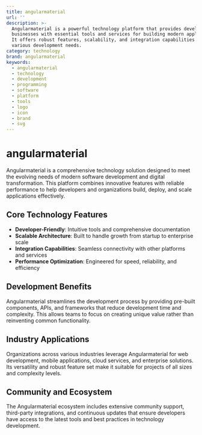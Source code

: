 ```yaml
---
title: angularmaterial
url: ''
description: >-
  Angularmaterial is a powerful technology platform that provides developers and
  businesses with essential tools and services for building modern applications.
  It offers robust features, scalability, and integration capabilities for
  various development needs.
category: technology
brand: angularmaterial
keywords:
  - angularmaterial
  - technology
  - development
  - programming
  - software
  - platform
  - tools
  - logo
  - icon
  - brand
  - svg
---
```


# angularmaterial

Angularmaterial is a comprehensive technology solution designed to meet the evolving needs of modern software development and digital transformation. This platform combines innovative features with reliable performance to help developers and organizations build, deploy, and scale applications effectively.

## Core Technology Features

- **Developer-Friendly**: Intuitive tools and comprehensive documentation
- **Scalable Architecture**: Built to handle growth from startup to enterprise scale
- **Integration Capabilities**: Seamless connectivity with other platforms and services
- **Performance Optimization**: Engineered for speed, reliability, and efficiency

## Development Benefits

Angularmaterial streamlines the development process by providing pre-built components, APIs, and frameworks that reduce development time and complexity. This allows teams to focus on creating unique value rather than reinventing common functionality.

## Industry Applications

Organizations across various industries leverage Angularmaterial for web development, mobile applications, cloud services, and enterprise solutions. Its versatility and robust feature set make it suitable for projects of all sizes and complexity levels.

## Community and Ecosystem

The Angularmaterial ecosystem includes extensive community support, third-party integrations, and continuous updates that ensure developers have access to the latest tools and best practices in technology development.
